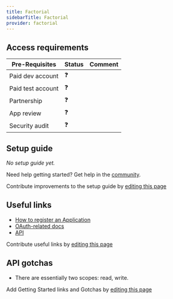 ```yaml
---
title: Factorial
sidebarTitle: Factorial
provider: factorial
---
```



<Overview />
<PreBuiltTooling provider={providers[pageMetadata.provider]} />
<PreBuiltUseCases />

## Access requirements
| Pre-Requisites | Status | Comment|
| - | - | - |
| Paid dev account | ❓ |  |
| Paid test account | ❓ |  |
| Partnership | ❓ | |
| App review | ❓ |  |
| Security audit | ❓ | |


## Setup guide

_No setup guide yet._

<Tip>Need help getting started? Get help in the [community](https://nango.dev/slack).</Tip>

<Note>Contribute improvements to the setup guide by [editing this page](https://github.com/nangohq/nango/tree/master/docs-v2/integrations/all/insightly.mdx)</Note>


## Useful links

-   [How to register an Application](https://help.factorialhr.com/getting-started-with-factorial-api#CINQ)
-   [OAuth-related docs](https://help.factorialhr.com/getting-started-with-factorial-api#SIX)
-   [API](https://help.factorialhr.com/apps-integrations#factorial-api)

<Note>Contribute useful links by [editing this page](https://github.com/nangohq/nango/tree/master/docs-v2/integrations/all/insightly.mdx)</Note>

## API gotchas

-   There are essentially two scopes: read, write.

<Note>Add Getting Started links and Gotchas by [editing this page](https://github.com/nangohq/nango/tree/master/docs-v2/integrations/all/factorial.mdx)</Note>
